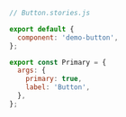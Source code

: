 ```js
// Button.stories.js

export default {
  component: 'demo-button',
};

export const Primary = {
  args: {
    primary: true,
    label: 'Button',
  },
};
```
